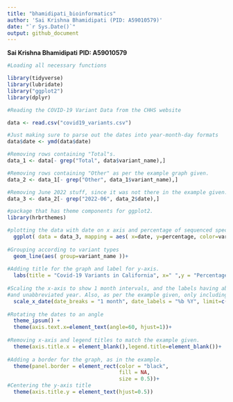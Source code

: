 ```yaml
---
title: "bhamidipati_bioinformatics"
author: 'Sai Krishna Bhamidipati (PID: A59010579)'
date: "`r Sys.Date()`"
output: github_document
---
```


**Sai Krishna Bhamidipati**
**PID: A59010579**

```r

#Loading all necessary functions

library(tidyverse)
library(lubridate)
library("ggplot2")
library(dplyr)
```


```r

#Reading the COVID-19 Variant Data from the CHHS website

data <- read.csv("covid19_variants.csv")

#Just making sure to parse out the dates into year-month-day formats
data$date <- ymd(data$date)
```


```r

#Removing rows containing "Total"s.
data_1 <- data[- grep("Total", data$variant_name),]

#Removing rows containing "Other" as per the example graph given.
data_2 <- data_1[- grep("Other", data_1$variant_name),]

#Removing June 2022 stuff, since it was not there in the example given.
data_3 <- data_2[- grep("2022-06", data_2$date),]
```


```r

#package that has theme components for ggplot2.
library(hrbrthemes)

#plotting the data with date on x axis and percentage of sequenced specimens on y axis
  ggplot( data = data_3, mapping = aes( x=date, y=percentage, color=variant_name ) )+
  
#Grouping according to variant types
  geom_line(aes( group=variant_name ))+
  
#Adding title for the graph and label for y-axis.
  labs(title = "Covid-19 Variants in California", x=" ",y = "Percentage of sequenced specimens", caption = "Data source: <https://www.cdph.ca.gov>")+
  
#Scaling the x-axis to show 1 month intervals, and the labels having abbreviated months 
#and unabbreviated year. Also, as per the example given, only including data until May 2022
  scale_x_date(date_breaks = "1 month", date_labels = "%b %Y", limit=c(as.Date("2021-01-01"),as.Date("2022-05-1")))+
  
#Rotating the dates to an angle
  theme_ipsum() +
  theme(axis.text.x=element_text(angle=60, hjust=1))+
  
#Removing x-axis and legend titles to match the example given.
  theme(axis.title.x = element_blank(),legend.title=element_blank())+
  
#Adding a border for the graph, as in the example.
  theme(panel.border = element_rect(color = "black",
                                    fill = NA,
                                    size = 0.5))+
#Centering the y-axis title
  theme(axis.title.y = element_text(hjust=0.5))
```



